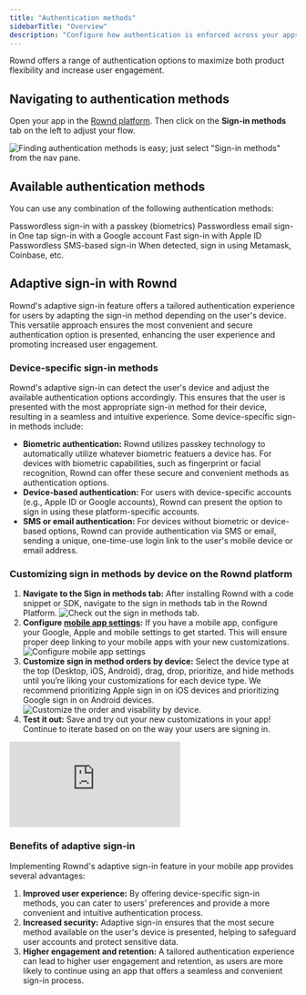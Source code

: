 ```yaml
---
title: "Authentication methods"
sidebarTitle: "Overview"
description: "Configure how authentication is enforced across your apps"
---
```


Rownd offers a range of authentication options to maximize both product flexibility and increase user engagement.

## Navigating to authentication methods

Open your app in the [Rownd platform](https://app.rownd.io/applications). Then click on the **Sign-in methods** tab on the left to adjust your flow.

![Finding authentication methods is easy; just select "Sign-in methods" from the nav pane.](/images/Sign-in-methods-page.png)

## Available authentication methods

You can use any combination of the following authentication methods:

<CardGroup>
  <Card
    title="Passkey"
    icon="fingerprint"
    href="./passkeys">
    Passwordless sign-in with a passkey (biometrics)
  </Card>
  <Card
    title="Email"
    icon="envelope"
    href="./email">
    Passwordless email sign-in
  </Card>
  <Card
    title="Google account"
    icon="google"
    href="./google">
    One tap sign-in with a Google account
  </Card>
  <Card
    title="Apple ID"
    icon="apple"
    href="/configuration/mobile">
    Fast sign-in with Apple ID
  </Card>
  <Card
    title="Phone / SMS"
    icon="mobile-screen"
    href="./phone-sms">
    Passwordless SMS-based sign-in
  </Card>
  <Card
    title="Crypto-wallet"
    icon="wallet">
    When detected, sign in using Metamask, Coinbase, etc.
  </Card>
</CardGroup>

## Adaptive sign-in with Rownd

Rownd's adaptive sign-in feature offers a tailored authentication experience for users by adapting the sign-in method depending on the user's device. This versatile approach ensures the most convenient and secure authentication option is presented, enhancing the user experience and promoting increased user engagement.

### Device-specific sign-in methods

Rownd's adaptive sign-in can detect the user's device and adjust the available authentication options accordingly. This ensures that the user is presented with the most appropriate sign-in method for their device, resulting in a seamless and intuitive experience. Some device-specific sign-in methods include:

- **Biometric authentication:** Rownd utilizes passkey technology to automatically utilize whatever biometric featuers a device has. For devices with biometric capabilities, such as fingerprint or facial recognition, Rownd can offer these secure and convenient methods as authentication options.
- **Device-based authentication:** For users with device-specific accounts (e.g., Apple ID or Google accounts), Rownd can present the option to sign in using these platform-specific accounts.
- **SMS or email authentication:** For devices without biometric or device-based options, Rownd can provide authentication via SMS or email, sending a unique, one-time-use login link to the user's mobile device or email address.

### Customizing sign in methods by device on the Rownd platform 
1. **Navigate to the Sign in methods tab:** After installing Rownd with a code snippet or SDK, navigate to the sign in methods tab in the Rownd Platform.
![Check out the sign in methods tab.](/images/Sign-in-methods-page.png)
2. **Configure [mobile app settings](configuration/mobile.mdx):** If you have a mobile app, configure your Google, Apple and mobile settings to get started. This will ensure proper deep linking to your mobile apps with your new customizations.
![Configure mobile app settings](/images/Mobile-app-settings2.png)
3. **Customize sign in method orders by device:** Select the device type at the top (Desktop, iOS, Android), drag, drop, prioritize, and hide methods until you’re liking your customizations for each device type. We recommend prioritizing Apple sign in on iOS devices and prioritizing Google sign in on Android devices.
![Customize the order and visability by device.](/images/iOS-customize-sign-in-method.png)
4. **Test it out:** Save and try out your new customizations in your app! Continue to iterate based on on the way your users are signing in.

<div style={{ position: "relative", paddingBottom: "54.60060667340748%", height: 0 }}>
  <iframe
    src="https://www.loom.com/embed/3bd720b73a3443e9ad9fdfa6269f3914"
    frameborder="0"
    webkitallowfullscreen
    mozallowfullscreen
    allowfullscreen
    style={{ position: "absolute", top: 0, left: 0, width: "100%", height: "100%" }}
  ></iframe>
</div>

### Benefits of adaptive sign-in

Implementing Rownd's adaptive sign-in feature in your mobile app provides several advantages:

1. **Improved user experience:** By offering device-specific sign-in methods, you can cater to users' preferences and provide a more convenient and intuitive authentication process.
2. **Increased security:** Adaptive sign-in ensures that the most secure method available on the user's device is presented, helping to safeguard user accounts and protect sensitive data.
3. **Higher engagement and retention:** A tailored authentication experience can lead to higher user engagement and retention, as users are more likely to continue using an app that offers a seamless and convenient sign-in process.

